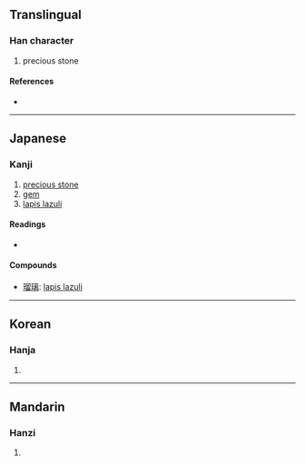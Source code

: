 {{character info/new}}
==Translingual==

===Han character===
{{Han char|rn=96|rad=玉|as=10|sn=14|four=|canj=MGHHW|ids=⿰𤣩留}}

# precious stone

====References====
* {{Han ref|kx=0738.190|dkj=21143|dj=1149.040|hdz=21132.040|uh=7460|ud=29792}}

----

==Japanese==

===Kanji===
{{ja-kanji|grade=|rs=玉10}}

# [[precious stone]]
# [[gem]]
# [[lapis lazuli]]

====Readings====
* {{ja-readings|on=[[りゅう]] (ryū), [[る]] (ru)|kun=|nanori=}}

====Compounds====
* [[瑠璃]]: [[lapis lazuli]]

----

==Korean==

===Hanja===
{{ko-hanja|hangeul=[[류]]>[[유]]|eumhun=|rv=ryu>yu|mr=ryu>yu|y=lyu>yu}}

# {{defn|lang=ko|sort=玉10}}

----

==Mandarin==

===Hanzi===
{{cmn-hanzi|pin=[[liú]] ([[liu2]])|wg=liu<sup>2</sup>}}

# {{defn|lang=cmn|sort=玉10}}